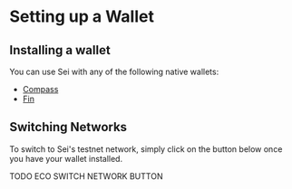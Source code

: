 # Setting up a Wallet

## Installing a wallet

You can use Sei with any of the following native wallets:

- [Compass](https://compasswallet.io/)
- [Fin](https://finwallet.com/)

## Switching Networks

To switch to Sei's testnet network, simply click on the button below once you have your wallet installed.

TODO ECO SWITCH NETWORK BUTTON
